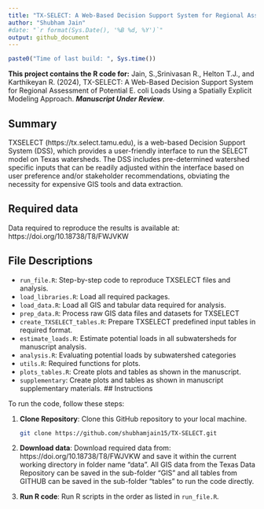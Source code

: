 ---
title: "TX-SELECT: A Web-Based Decision Support System for Regional Assessment of Potential E. coli Loads Using a Spatially Explicit Modeling Approach"
author: "Shubham Jain"
#date: "`r format(Sys.Date(), '%B %d, %Y')`"
output: github_document
---

```{r builddate, echo=FALSE}
paste0("Time of last build: ", Sys.time())
```

**This project contains the R code for:** Jain, S.,Srinivasan R., Helton T.J., and Karthikeyan R. (2024), TX-SELECT: A Web-Based Decision Support System for Regional Assessment of Potential E. coli Loads Using a Spatially Explicit Modeling Approach. ***Manuscript Under Review***.

## Summary
TXSELECT (https://tx.select.tamu.edu), is a web-based Decision Support System (DSS), which provides a user-friendly interface to run the SELECT model on Texas watersheds. The DSS includes pre-determined watershed specific inputs that can be readily adjusted within the interface based on user preference and/or stakeholder recommendations, obviating the necessity for expensive GIS tools and data extraction.

## Required data
Data required to reproduce the results is available at: https://doi.org/10.18738/T8/FWJVKW  

## File Descriptions

- `run_file.R`: Step-by-step code to reproduce TXSELECT files and analysis. 
- `load_libraries.R`: Load all required packages.
- `load_data.R`: Load all GIS and tabular data required for analysis.
- `prep_data.R`: Process raw GIS data files and datasets for TXSELECT
- `create_TXSELECT_tables.R`: Prepare TXSELECT predefined input tables in required format. 
- `estimate_loads.R`: Estimate potential loads in all subwatersheds for manuscript analysis. 
- `analysis.R`: Evaluating potential loads by subwatershed categories
- `utils.R`: Required functions for plots.
- `plots_tables.R`: Create plots and tables as shown in the manuscript.
- `supplementary`: Create plots and tables as shown in manuscript supplementary materials.
## Instructions

To run the code, follow these steps:

1. **Clone Repository**: Clone this GitHub repository to your local machine.

   ```bash
   git clone https://github.com/shubhamjain15/TX-SELECT.git
   ```

2. **Download data**: Download required data from: https://doi.org/10.18738/T8/FWJVKW and save it within the current working directory in folder name "data". All GIS data from the Texas Data Repository can be saved in the sub-folder "GIS" and all tables from GITHUB can be saved in the sub-folder "tables" to run the code directly.      
   
3. **Run R code**: Run R scripts in the order as listed in `run_file.R`.
